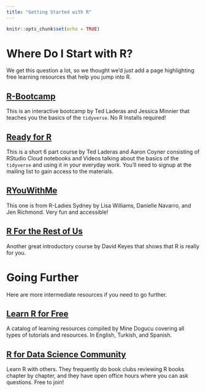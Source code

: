 ```yaml
---
title: "Getting Started with R"
---
```


```r
knitr::opts_chunk$set(echo = TRUE)
```

# Where Do I Start with R?

We get this question a lot, so we thought we'd just add a page highlighting free learning resources that help you jump into R.

## [R-Bootcamp](https://r-bootcamp.netlify.app)

This is an interactive bootcamp by Ted Laderas and Jessica Minnier that teaches you the basics of the `tidyverse`. No R Installs required!

## [Ready for R](https://ready4r.netlify.app/mailing)

This is a short 6 part course by Ted Laderas and Aaron Coyner consisting of RStudio Cloud notebooks and Videos talking about the basics of the `tidyverse` and using it in your everyday work. You'll need to signup at the mailing list to gain access to the materials.

## [RYouWithMe](https://rladiessydney.org/courses/ryouwithme/)

This one is from R-Ladies Sydney by Lisa Williams, Danielle Navarro, and Jen Richmond. Very fun and accessible!

## [R For the Rest of Us](https://rfortherestofus.com/)

Another great introductory course by David Keyes that shows that R is really for you.

# Going Further

Here are more intermediate resources if you need to go further.

## [Learn R for Free](https://www.learnr4free.com/)

A catalog of learning resources compiled by Mine Dogucu covering all types of tutorials and resources. In English, Turkish, and Spanish.

## [R for Data Science Community](https://www.rfordatasci.com/)

Learn R with others. They frequently do book clubs reviewing R books chapter by chapter, and they have open office hours where you can ask questions. Free to join!